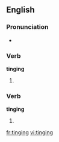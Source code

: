 
==English==

===Pronunciation===
* {{rhymes|ɪŋɪŋ}}

===Verb===
'''tinging'''

# {{present participle of|ting}}

===Verb===
'''tinging'''

# {{present participle of|tinge}}

[[fr:tinging]]
[[vi:tinging]]